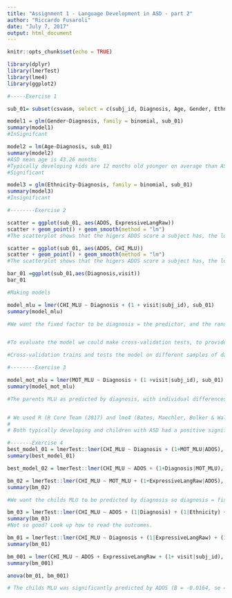 ---
title: "Assignment 1 - Language Development in ASD - part 2"
author: "Riccardo Fusaroli"
date: "July 7, 2017"
output: html_document
---

```{r setup, include=FALSE}
knitr::opts_chunk$set(echo = TRUE)

library(dplyr)
library(lmerTest)
library(lme4)
library(ggplot2)

#-----Exercise 1

sub_01= subset(csvasm, select = c(subj_id, Diagnosis, Age, Gender, Ethnicity, visit, ADOS, MullenRaw, ExpressiveLangRaw, MOT_MLU, CHI_MLU, types_MOT, types_CHI, tokens_MOT, tokens_CHI))

model1 = glm(Gender~Diagnosis, family = binomial, sub_01)
summary(model1)
#InSignifcant

model2 = lm(Age~Diagnosis, sub_01)
summary(model2)
#ASD mean age is 43.26 months
#Typically developing kids are 12 months old younger on average than ASD. 
#Significant

model3 = glm(Ethnicity~Diagnosis, family = binomial, sub_01)
summary(model3) 
#Insignificant

#--------Exercise 2

scatter = ggplot(sub_01, aes(ADOS, ExpressiveLangRaw))
scatter + geom_point() + geom_smooth(method = "lm")
#The scatterplot shows that the higers ADOS score a subject has, the lower expressive IQ they have.

scatter = ggplot(sub_01, aes(ADOS, CHI_MLU))
scatter + geom_point() + geom_smooth(method = "lm")
#The scatterplot shows that the higers ADOS score a subject has, the lower mean length of utterances the child also have.

bar_01 =ggplot(sub_01,aes(Diagnosis,visit))
bar_01

#Making models

model_mlu = lmer(CHI_MLU ~ Diagnosis + (1 + visit|subj_id), sub_01)
summary(model_mlu)

#We want the fixed factor to be diagnosis = the predictor, and the random factors to be visit and subject ID, since individual differences happens over time and across subjects. 


#To evaluate the model we could make cross-validation tests, to provide an estimation of how capably the model we made can generalize to new data. It will ensure a good predictive performance by objectively evaluating the performance.

#Cross-validation trains and tests the model on different samples of data, so a model is trained on one dataset and then tested on an independent dataset.

#--------Exercise 3

model_mot_mlu = lmer(MOT_MLU ~ Diagnosis + (1 +visit|subj_id), sub_01)
summary(model_mot_mlu)

#The parents MLU as predicted by diagnosis, with individual differences over time and across subjects.


# We used R (R Core Team (2017) and lme4 (Bates, Maechler, Bolker & Walker, 2015), MuMIN (Barton, 2016), and lmerTest (Kuznetsova, Brockhoff & Christensen, 2016) to perform a linear mixed effects analysis of the relationship between parental use of language over time in terms of MLU. As fixed effects we entered diagnosis into the model, and as random effects we had by-subject random slopes and visit as intercept. 
# 
# Both typically developing and children with ASD had a positive significant effect of parental MLU, however parents with typically developing children seemed to produce a greater MLU over time (B  = 0.501, se = 0.115, t-value = 4.351, p<.00000547), whereas this effect was not as explicit in parents wit children diagnosed with ASD (B = 3.678, se = 0.0835, t-value = 44.030, p<.000002). 

#-------Exercise 4 
best_model_01 = lmerTest::lmer(CHI_MLU ~ Diagnosis + (1+MOT_MLU|ADOS), sub_01)
summary(best_model_01)

best_model_02 = lmerTest::lmer(CHI_MLU ~ ADOS + (1+Diagnosis|MOT_MLU), sub_01)

bm_02 = lmerTest::lmer(CHI_MLU ~ MOT_MLU + (1+ExpressiveLangRaw|ADOS), sub_01)
summary(bm_02)

#We want the childs MLU to be predicted by diagnosis so diagnosis = fixed effect. As a random effect (the individual variations) we want the expressive language and mother MLU.

bm_03 = lmerTest::lmer(CHI_MLU ~ ADOS + (1|Diagnosis) + (1|Ethnicity) + (1|ExpressiveLangRaw), sub_01)
summary(bm_03)
#Not so good? Look up how to read the outcomes. 

bm_01 = lmerTest::lmer(CHI_MLU ~ Diagnosis + (1|ExpressiveLangRaw) + (1|MOT_MLU), sub_01)
summary(bm_01)

bm_001 = lmer(CHI_MLU ~ ADOS + ExpressiveLangRaw + (1+ visit|subj_id), sub_01)
summary(bm_001)

anova(bm_01, bm_001)

# The childs MLU was significantly predicted by ADOS (B = -0.0164, se = 0.00712, t-value = -2.313, p<.0243) and verbal IQ(B = 0.0724, se = 0.00810, t-value = 8.936, p<.0000016).
```
